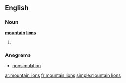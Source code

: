 ==English==

===Noun===
'''[[mountain]] [[lion]]s'''

# {{plural of|mountain lion}}

===Anagrams===
* [[nonsimulation#English|nonsimulation]]

[[ar:mountain lions]]
[[fr:mountain lions]]
[[simple:mountain lions]]